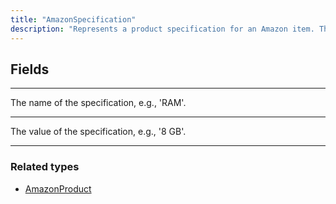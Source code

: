 ```yaml
---
title: "AmazonSpecification"
description: "Represents a product specification for an Amazon item. These specifications provide more detailed information about the product."
---
```


## Fields

---

<ParamField path="name" type="String!">
   The name of the specification, e.g., 'RAM'.
</ParamField>

---

<ParamField path="value" type="String!">
   The value of the specification, e.g., '8 GB'.
</ParamField>

---

### Related types

* [AmazonProduct](/api-reference/amazonproduct)